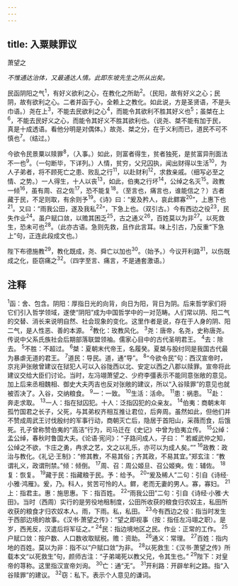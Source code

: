 ```yaml
---
---
---
```

title: 入粟赎罪议
---



萧望之

*不惟通达治体，又最通达人情。此即东坡先生之所从出矣。*

民函阴阳之气<sup>1</sup>，有好义欲利之心，在教化之所助<sup>2</sup>。（民阳，故有好义之心；民阴，故有欲利之心。二者并函于心，全赖上之教化。如此说，方是圣贤语，不是头巾语。）尧在上<sup>3</sup>，不能去民欲利之心<sup>4</sup>，而能令其欲利不胜其好义也<sup>5</sup>；虽桀在上<sup>6</sup>，不能去民好义之心，而能令其好义不胜其欲利也。（说尧、桀不能有加于民，真是十成透语。看他分明是对偶体。）故尧、桀之分，在于义利而已，道民不可不慎也<sup>7</sup>。（结过。）

今欲令民景粟以赎罪<sup>8</sup>，（入事。）如此，则富者得生，贫者独死，是贫富异刑面法不一也<sup>9</sup>。（一句断毕，下详列。）人情，贫穷，父兄囚执，闻出财得以生活<sup>10</sup>，为人子弟者，将不顾死亡之患、败乱之行<sup>11</sup>，以赴财利<sup>12</sup>，求救亲戚。（细写必至之情、之势。）一人得生，十人以丧<sup>13</sup>，如此，伯夷之行坏<sup>14</sup>，公绰之名灭<sup>15</sup>。政教一倾<sup>16</sup>，虽有周、召之佐<sup>17</sup>，恐不能复<sup>18</sup>。（至言也，痛言也，谁能信之？）古者藏于民，不足则取，有余则予<sup>19</sup>。《诗》曰：“爰及矜人，哀此鳏寡<sup>20</sup>”，上惠下也<sup>21</sup>。又曰：“雨我公田，遂及我私<sup>22</sup>”，下急上也。（双引古。）今有西边之役<sup>23</sup>，民失作业<sup>24</sup>。虽户赋口敛，以赡其困乏<sup>25</sup>，古之通义<sup>26</sup>，百姓莫以为非<sup>27</sup>。以死救生，恐未可也<sup>28</sup>。（此亦古语。急则先救，且作此言耳。味上引古，乃反重“下急上”句，正连此段成文也。）

陛下布德施教<sup>29</sup>，教化既成，尧、舜亡以加也<sup>30</sup>。（始予。）今议开利路<sup>31</sup>，以伤既成之化，臣窃痛之<sup>32</sup>。（四字至言、痛言，不是通套激语。）

## 注释

<sup>1</sup>函：舍、包含。阴阳：厚指日光的向背，向日为阳，背日为阴。后来哲学家们将它们引入哲学领域，遂使“阴阳”成为中国哲学中的一对范畴。人们常以阴、阳二气的交替、消长来说明自然、社会现象的变化。这里作者是说，存在于人身的阴、阳二气，是人性恶、善的本源。
<sup>2</sup>教化：玫教风化。
<sup>3</sup>尧：唐帝，名尧，史称唐尧。传说中父系氏族社会后期部落联盟领袖。儒家心目中的古代圣明君王。
<sup>4</sup>去：除去。
<sup>5</sup>不胜：不超过。
<sup>6</sup>桀：夏朝末代帝王，名履癸。夏桀与股纣同是我国古代最为暴虐无道的君王。
<sup>7</sup>道民：导民。道，通“导”。
<sup>8</sup>“今欲令民”句：西汉宣帝时，京兆尹张敞曾建议在狱犯人可以入谷陇西以北、安定以西之八郡以赎罪。宣帝将此建议交给大臣们讨论。当时，左冯翊萧望之、少府李彊表示不能同意张敞的意见。加上后来丞相魏相、御史大夫丙吉也反对张敞的建议，所以“入谷赎罪”的意见也就被否决了。入谷，交纳粮食。
<sup>9</sup>一：一致。
<sup>10</sup>生活：活命。
<sup>11</sup>患：祸患。
<sup>12</sup>赴：奔走求取。
<sup>13</sup>一人：指在狱囚犯。十人：泛指囚犯的众亲友。
<sup>14</sup>伯夷：商朝末年孤竹国君之长子，父死，与其弟权齐相互推让君位，后奔周。虽然如此，但他们并不赞成周武王讨伐殷纣的军事行动，商朝灭亡后，隐居于首阳山，采薇而食，后饿死。孔子曾称赞伯夷的“高洁”行为，司马迁在《史记》中曾为伯夷立传。
<sup>15</sup>公绰：孟公绰，春秋时鲁国大夫。《论语·宪问》：“子路问成人，子曰：＂若臧武仲之知，公绰之不欲，卞庄之勇，冉求之艺，文之以礼乐，亦可以为成人矣。””
<sup>16</sup>政教：政治与教化。《礼记·王制》：“修其教，不易其俗；齐其政，不易其宜。”郑玄注：“教谓礼义，政谓刑禁。”倾：倾倒。
<sup>17</sup>周、召：周公姬旦、召公姬奭。佐：辅佐。
<sup>18</sup>复：恢复。
<sup>19</sup>藏于民：指藏粮于民。予：给予。
<sup>20</sup>“爰及稀人”二句：引自《诗经·小雅·鸿雁》。爰，乃。科人，贫苦可怜的人。鳏，老而无妻的男人。寡，寡妇。
<sup>21</sup>上：指君主。惠：施思惠。下：指百姓。
<sup>22</sup>“雨我公田”二句：引自《诗经·小雅·大田》。当时（西周）实行的是劳役地租制度，公田所收获的粮食归农奴主，私田所收获的粮食才归农奴本人。雨，下雨。私，私田。
<sup>23</sup>今有西边之役：指当时发生于西部边境的故事。《汉书·萧望之传》：“望之即视事（按：指任左冯翊之职）。是岁，西羌反，汉遣后将军征之。”
<sup>24</sup>民：指边境地区之民。作业：正常的工作。
<sup>25</sup>户赋口敛：按户数、人口数收取赋税。赡：资助。
<sup>26</sup>通义：常理。
<sup>27</sup>百姓：指内地的百姓。莫以为非：指不以“户赋口敛”为非。
<sup>28</sup>以死救生：《汉书·萧望之传》所载本文“以死救生”句，颜师古注：“子弟竭死以教父兄，令其生也。”
<sup>29</sup>陛下：对皇帝的荨称。这里指汉宣帝刘询。
<sup>30</sup>亡：通“无”。
<sup>31</sup>开利路：开辟牟利之路。指“入谷赎罪”的建议。
<sup>32</sup>窃：私下。表示个人意见的谦词。